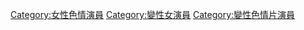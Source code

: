 [[Category:女性色情演員|Category:女性色情演員]]
[[Category:變性女演員|Category:變性女演員]]
[[Category:變性色情片演員|Category:變性色情片演員]]